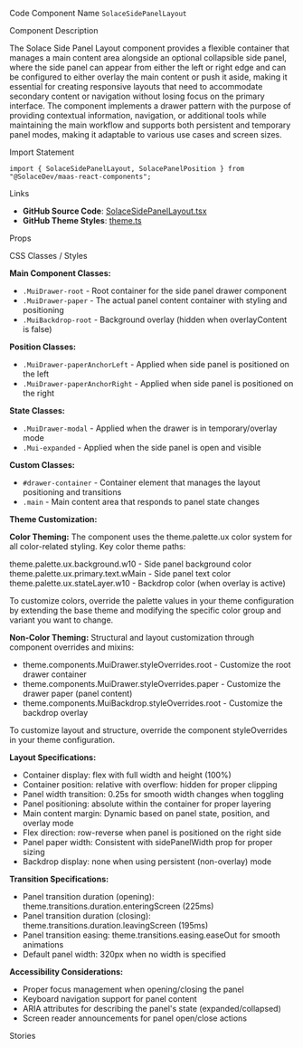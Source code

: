 
<Meta of={SolaceSidePanelLayoutStories} />

<Title>Side Panel Layout</Title>

<Description of={SolaceSidePanelLayoutStories} />

<Subtitle>Code Component Name</Subtitle>
`SolaceSidePanelLayout`

<Subtitle>Component Description</Subtitle>

The Solace Side Panel Layout component provides a flexible container that manages a main content area alongside an optional collapsible side panel, where the side panel can appear from either the left or right edge and can be configured to either overlay the main content or push it aside, making it essential for creating responsive layouts that need to accommodate secondary content or navigation without losing focus on the primary interface. The component implements a drawer pattern with the purpose of providing contextual information, navigation, or additional tools while maintaining the main workflow and supports both persistent and temporary panel modes, making it adaptable to various use cases and screen sizes.

<Subtitle>Import Statement</Subtitle>

```tsx
import { SolaceSidePanelLayout, SolacePanelPosition } from "@SolaceDev/maas-react-components";
```

<Subtitle>Links</Subtitle>

- **GitHub Source Code**: [SolaceSidePanelLayout.tsx](https://github.com/SolaceDev/maas-react-components/blob/main/src/components/layout/SolaceSidePanelLayout.tsx)
- **GitHub Theme Styles**: <a href="https://github.com/SolaceDev/maas-react-components/blob/main/src/resources/theme.ts" target="_blank">theme.ts</a>

<Subtitle>Props</Subtitle>

<ArgTypes of={SolaceSidePanelLayoutStories} />

<Subtitle>CSS Classes / Styles</Subtitle>

**Main Component Classes:**

- `.MuiDrawer-root` - Root container for the side panel drawer component
- `.MuiDrawer-paper` - The actual panel content container with styling and positioning
- `.MuiBackdrop-root` - Background overlay (hidden when overlayContent is false)

**Position Classes:**

- `.MuiDrawer-paperAnchorLeft` - Applied when side panel is positioned on the left
- `.MuiDrawer-paperAnchorRight` - Applied when side panel is positioned on the right

**State Classes:**

- `.MuiDrawer-modal` - Applied when the drawer is in temporary/overlay mode
- `.Mui-expanded` - Applied when the side panel is open and visible

**Custom Classes:**

- `#drawer-container` - Container element that manages the layout positioning and transitions
- `.main` - Main content area that responds to panel state changes

**Theme Customization:**

**Color Theming:**
The component uses the theme.palette.ux color system for all color-related styling. Key color theme paths:

<div style={{ display: "flex", alignItems: "center", margin: "8px 0" }}>
	<div
		style={{
			width: "16px",
			height: "16px",
			backgroundColor: "#FFFFFF",
			border: "1px solid rgba(0,0,0,0.2)",
			borderRadius: "3px",
			marginRight: "8px"
		}}
	></div>
	<span>theme.palette.ux.background.w10 - Side panel background color</span>
</div>
<div style={{ display: "flex", alignItems: "center", margin: "8px 0" }}>
	<div
		style={{
			width: "16px",
			height: "16px",
			backgroundColor: "#273749",
			border: "1px solid rgba(0,0,0,0.2)",
			borderRadius: "3px",
			marginRight: "8px"
		}}
	></div>
	<span>theme.palette.ux.primary.text.wMain - Side panel text color</span>
</div>
<div style={{ display: "flex", alignItems: "center", margin: "8px 0" }}>
	<div
		style={{
			width: "16px",
			height: "16px",
			backgroundColor: "rgba(3, 34, 59, 0.1)",
			border: "1px solid rgba(0,0,0,0.2)",
			borderRadius: "3px",
			marginRight: "8px"
		}}
	></div>
	<span>theme.palette.ux.stateLayer.w10 - Backdrop color (when overlay is active)</span>
</div>

To customize colors, override the palette values in your theme configuration by extending the base theme and modifying the specific color group and variant you want to change.

**Non-Color Theming:**
Structural and layout customization through component overrides and mixins:

- theme.components.MuiDrawer.styleOverrides.root - Customize the root drawer container
- theme.components.MuiDrawer.styleOverrides.paper - Customize the drawer paper (panel content)
- theme.components.MuiBackdrop.styleOverrides.root - Customize the backdrop overlay

To customize layout and structure, override the component styleOverrides in your theme configuration.

**Layout Specifications:**

- Container display: flex with full width and height (100%)
- Container position: relative with overflow: hidden for proper clipping
- Panel width transition: 0.25s for smooth width changes when toggling
- Panel positioning: absolute within the container for proper layering
- Main content margin: Dynamic based on panel state, position, and overlay mode
- Flex direction: row-reverse when panel is positioned on the right side
- Panel paper width: Consistent with sidePanelWidth prop for proper sizing
- Backdrop display: none when using persistent (non-overlay) mode

**Transition Specifications:**

- Panel transition duration (opening): theme.transitions.duration.enteringScreen (225ms)
- Panel transition duration (closing): theme.transitions.duration.leavingScreen (195ms)
- Panel transition easing: theme.transitions.easing.easeOut for smooth animations
- Default panel width: 320px when no width is specified

**Accessibility Considerations:**

- Proper focus management when opening/closing the panel
- Keyboard navigation support for panel content
- ARIA attributes for describing the panel's state (expanded/collapsed)
- Screen reader announcements for panel open/close actions

<Subtitle>Stories</Subtitle>

<CustomStories />
